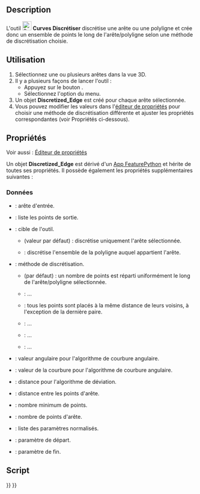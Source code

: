 <languages/>

{{Docnav/fr
|[[Curves_SplitCurve/fr|Diviser une courbe]]
|[[Curves_Approximate/fr|Approximer]]
|[[Curves_Workbench/fr|Atelier Curves]]
|IconL=Curves_SplitCurve.svg
|IconR=Curves_Approximate.svg
|IconC=Curves_workbench_icon.svg
}}

{{GuiCommand/fr
|Name=Curves Discretize
|Name/fr=Curves Discrétiser
|MenuLocation=Curves → Discretize
|Workbenches=[[Curves_Workbench/fr|Curves]]
}}

==Description==

L'outil [[Image:Curves_Discretize.svg|24px]] '''Curves Discrétiser''' discrétise une arête ou une polyligne et crée donc un ensemble de points le long de l'arête/polyligne selon une méthode de discrétisation choisie.

<span id="Usage"></span>
==Utilisation==

<div class="mw-translate-fuzzy">
# Sélectionnez une ou plusieurs arêtes dans la vue 3D.
# Il y a plusieurs façons de lancer l'outil :
#* Appuyez sur le bouton {{Button|[[Image:Curves_Discretize.svg|16px]] [[Curves_Discretize/fr|Discretize]]}}.
#* Sélectionnez l'option {{MenuCommand|Curves → [[Image:Curves_Discretize.svg|16px]] Discretize}} du menu.
# Un objet '''Discretized_Edge''' est créé pour chaque arête sélectionnée.
# Vous pouvez modifier les valeurs dans l'[[Property_editor/fr|éditeur de propriétés]] pour choisir une méthode de discrétisation différente et ajuster les propriétés correspondantes (voir Propriétés ci-dessous).
</div>

<span id="Properties"></span>
==Propriétés==

Voir aussi : [[Property_editor/fr|Éditeur de propriétés]]

Un objet '''Discretized_Edge''' est dérivé d'un [[App_FeaturePython/fr|App FeaturePython]] et hérite de toutes ses propriétés. Il possède également les propriétés supplémentaires suivantes :

<span id="Data"></span>
===Données===

{{TitleProperty|Discretized}}

* {{PropertyData|Edge|LinkSub}} : arête d'entrée.
* {{PropertyData|Point|VectorList}} : liste les points de sortie.
* {{PropertyData|Target|Enumeration}} : cible de l'outil.
** {{Value|SingleEdge}} (valeur par défaut) : discrétise uniquement l'arête sélectionnée.
** {{Value|Wire}} : discrétise l'ensemble de la polyligne auquel appartient l'arête.

{{TitleProperty|Method}}

<div class="mw-translate-fuzzy">
* {{PropertyData|Algorithm|Enumeration}} : méthode de discrétisation.
** {{Value|Number}} (par défaut) : un nombre de points est réparti uniformément le long de l'arête/polyligne sélectionnée.
** {{Value|QuasiNumber}} : ...
** {{Value|Distance}} : tous les points sont placés à la même distance de leurs voisins, à l'exception de la dernière paire.
** {{Value|Deflection}} : ...
** {{Value|QuasiDeflection}} : ...
** {{Value|Angular-Curvature}} : ...
* {{PropertyData|Angular|Float}} : valeur angulaire pour l'algorithme de courbure angulaire.
* {{PropertyData|Curvature|Float}} : valeur de la courbure pour l'algorithme de courbure angulaire.
* {{PropertyData|Deflection|Float}} : distance pour l'algorithme de déviation.
* {{PropertyData|Distance|Float}} : distance entre les points d'arête.
* {{PropertyData|Minimum|Integer}} : nombre minimum de points.
* {{PropertyData|Number|Integer}} : nombre de points d'arête.
</div>

{{TitleProperty|Output}}

* {{PropertyData|Normalized Parameters|FloatList}} : liste des paramètres normalisés.

{{TitleProperty|Parameters}}

* {{PropertyData|Parameter First|Float}} : paramètre de départ.
* {{PropertyData|Parameter Last|Float}} : paramètre de fin.

<span id="Scripting"></span>
==Script==


{{Docnav/fr
|[[Curves_SplitCurve/fr|Diviser une courbe]]
|[[Curves_Approximate/fr|Approximer]]
|[[Curves_Workbench/fr|Atelier Curves]]
|IconL=Curves_SplitCurve.svg
|IconR=Curves_Approximate.svg
|IconC=Curves_workbench_icon.svg
}}

{{Curves Tools navi{{#translation:}}}}
{{Userdocnavi{{#translation:}}}}